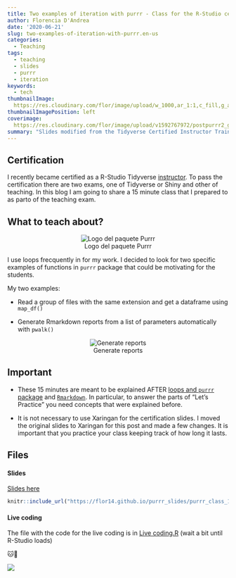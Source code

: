 ```yaml
---
title: Two examples of iteration with purrr - Class for the R-Studio certification
author: Florencia D'Andrea
date: '2020-06-21'
slug: two-examples-of-iteration-with-purrr.en-us
categories: 
  - Teaching
tags:
  - teaching
  - slides
  - purrr
  - iteration
keywords:
  - tech
thumbnailImage: 
  https://res.cloudinary.com/flor/image/upload/w_1000,ar_1:1,c_fill,g_auto,e_art:hokusai/v1592763305/14_ibvzqm.png
thumbnailImagePosition: left
coverimage:
  https://res.cloudinary.com/flor/image/upload/v1592767972/postpurrr2_gjjgeb.png
summary: "Slides modified from the Tidyverse Certified Instructor Training teaching exam"
---
```


## Certification

I recently became certified as a R-Studio Tidyverse [instructor](https://education.rstudio.com/trainers/). To pass the certification there are two exams, one of Tidyverse or Shiny and other of teaching.
In this blog I am going to share a 15 minute class that I prepared to as parto of the teaching exam.


## What to teach about?

<center>
![Logo del paquete Purrr](https://res.cloudinary.com/flor/image/upload/c_scale,w_156/v1592765241/purrr_yefga4.png)
</center>

I use loops frecquently in for my work. I decided to look for two specific examples of functions in `purrr` package that could be motivating for the students.

My two examples:

- Read a group of files with the same extension and get a dataframe using `map_df()`

- Generate Rmarkdown reports from a list of parameters automatically with `pwalk()`

<center>
![Generate reports](https://res.cloudinary.com/flor/image/upload/v1590443438/7_eng_oi5rck.png)
</center>

## Important

* These 15 minutes are meant to be explained AFTER [loops and `purrr` package](https://r4ds.had.co.nz/iteration.html) and [`Rmarkdown` ](https://r4ds.had.co.nz/r-markdown.html). In particular, to answer the parts of "Let's Practice" you need concepts that were explained before.

* It is not necessary to use Xaringan for the certification slides. I moved the original slides to Xaringan for this post and made a few changes. It is important that you practice your class keeping track of how long it lasts.


## Files

#### Slides
[Slides here](https://flor14.github.io/purrr_slides/purrr_class_15min#1)
```r
knitr::include_url("https://flor14.github.io/purrr_slides/purrr_class_15min#1", height = 300)
```


#### Live coding

The file with the code for the live coding is in [Live coding.R](https://mybinder.org/v2/gh/flor14/purrr_class/e6be8080991cbd9cad0eba7b4f24858a469026a3) (wait a bit until R-Studio loads)


🐱🧶

![](https://res.cloudinary.com/flor/image/upload/v1592183718/tuna_piola_qk9jad.png)



